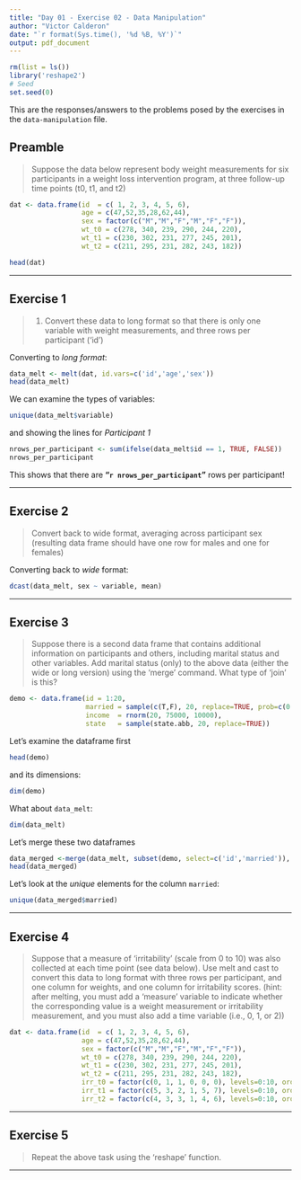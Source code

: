 ```yaml
---
title: "Day 01 - Exercise 02 - Data Manipulation"
author: "Victor Calderon"
date: "`r format(Sys.time(), '%d %B, %Y')`"
output: pdf_document
---
```


```r
rm(list = ls())
library('reshape2')
# Seed
set.seed(0)
```


This are the responses/answers to the problems posed by the exercises in the
`data-manipulation` file.

## Preamble

> Suppose the data below represent body weight measurements 
> for six participants in a weight loss intervention program,
> at three follow-up time points (t0, t1, and t2)

```r
dat <- data.frame(id  = c( 1, 2, 3, 4, 5, 6),
                  age = c(47,52,35,28,62,44),
                  sex = factor(c("M","M","F","M","F","F")),
                  wt_t0 = c(278, 340, 239, 290, 244, 220),
                  wt_t1 = c(230, 302, 231, 277, 245, 201),
                  wt_t2 = c(211, 295, 231, 282, 243, 182))

head(dat)
```

---

## Exercise 1

> 1. Convert these data to long format so that there is only one variable
> with weight measurements, and three rows per participant ('id')

Converting to *long format*:

```r
data_melt <- melt(dat, id.vars=c('id','age','sex'))
head(data_melt)
```
We can examine the types of variables:
```r
unique(data_melt$variable)
```
and showing the lines for *Participant 1*
```r
nrows_per_participant <- sum(ifelse(data_melt$id == 1, TRUE, FALSE))
nrows_per_participant
```
This shows that there are **"`r nrows_per_participant`"** rows per participant!

---

## Exercise 2

> Convert back to wide format, averaging across participant sex 
> (resulting data frame should have one row for males and one for females)

Converting back to *wide* format:
```r
dcast(data_melt, sex ~ variable, mean)
```

---

## Exercise 3

> Suppose there is a second data frame that contains additional information
> on participants and others, including marital status and other variables.
> Add marital status (only) to the above data (either the wide or long version)
> using the 'merge' command. What type of 'join' is this?

```r
demo <- data.frame(id = 1:20,
                   married = sample(c(T,F), 20, replace=TRUE, prob=c(0.5,0.5)),
                   income  = rnorm(20, 75000, 10000),
                   state   = sample(state.abb, 20, replace=TRUE))
```

Let's examine the dataframe first
```r
head(demo)
```
and its dimensions:
```r
dim(demo)
```
What about `data_melt`:
```r
dim(data_melt)
```

Let's merge these two dataframes
```r
data_merged <-merge(data_melt, subset(demo, select=c('id','married')), by = "id", all.x = TRUE)
head(data_merged)
```
Let's look at the *unique* elements for the column `married`:
```r
unique(data_merged$married)
```



---

## Exercise 4


> Suppose that a measure of 'irritability' (scale from 0 to 10) was also
> collected at each time point (see data below).
> Use melt and cast to convert this data to long format with three
> rows per participant, and one column for weights, and one column 
> for irritability scores. (hint: after melting, you must add a 
> 'measure' variable to indicate whether the corresponding value 
> is a weight measurement or irritability measurement, and you 
> must also add a time variable (i.e., 0, 1, or 2))

```r
dat <- data.frame(id  = c( 1, 2, 3, 4, 5, 6),
                  age = c(47,52,35,28,62,44),
                  sex = factor(c("M","M","F","M","F","F")),
                  wt_t0 = c(278, 340, 239, 290, 244, 220),
                  wt_t1 = c(230, 302, 231, 277, 245, 201),
                  wt_t2 = c(211, 295, 231, 282, 243, 182),
                  irr_t0 = factor(c(0, 1, 1, 0, 0, 0), levels=0:10, ordered=TRUE),
                  irr_t1 = factor(c(5, 3, 2, 1, 5, 7), levels=0:10, ordered=TRUE),
                  irr_t2 = factor(c(4, 3, 3, 1, 4, 6), levels=0:10, ordered=TRUE))
```


---

## Exercise 5

> Repeat the above task using the 'reshape' function.

---



